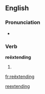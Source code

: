 ==English==

===Pronunciation===
* {{a|UK}} {{IPA|/ɹi.ɛksˈtɛndɪŋ/|lang=en}}

===Verb===
'''reëxtending'''

# {{present participle of|reëxtend}}

[[Category:English terms spelled with Ë|reextending]]

[[fr:reëxtending]]